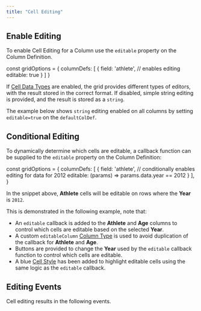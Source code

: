 ```yaml
---
title: "Cell Editing"
---
```


## Enable Editing

To enable Cell Editing for a Column use the `editable` property on the Column Definition.

<api-documentation source='column-properties/properties.json' section='editing' names='["editable"]'></api-documentation>

<snippet spaceBetweenProperties="true">
const gridOptions = {
    columnDefs: [
        {
            field: 'athlete',
            // enables editing
            editable: true
        }
    ]
}
</snippet>

If [Cell Data Types](/cell-data-types/) are enabled, the grid provides different types of editors, with the result stored in the correct format. If disabled, simple string editing is provided, and the result is stored as a `string`.

The example below shows `string` editing enabled on all columns by setting `editable=true` on the `defaultColDef`.

<GridExampleRunner title='Simple Cell Editing' name='simple-editing' type='generated'></GridExampleRunner>

## Conditional Editing

To dynamically determine which cells are editable, a callback function can be supplied to the `editable` property on the Column Definition:

<snippet spaceBetweenProperties="true">
const gridOptions = {
    columnDefs: [
        {
            field: 'athlete',
            // conditionally enables editing for data for 2012
            editable: (params) => params.data.year == 2012
        }
    ],
}
</snippet>

In the snippet above, **Athlete** cells will be editable on rows where the **Year** is `2012`.     

This is demonstrated in the following example, note that:

- An `editable` callback is added to the **Athlete** and **Age** columns to control which cells are editable based on the selected **Year**.
- A custom `editableColumn` [Column Type](/column-definitions/#custom-column-types) is used to avoid duplication of the callback for **Athlete** and **Age**.
- Buttons are provided to change the **Year** used by the `editable` callback function to control which cells are editable.    
- A blue [Cell Style](/cell-styles/) has been added to highlight editable cells using the same logic as the `editable` callback.

<GridExampleRunner title='Conditional Cell Editing' name='conditional-editing' type='generated'></GridExampleRunner>

## Editing Events

Cell editing results in the following events.

<api-documentation source='grid-events/events.json' section='editing' names='["cellValueChanged","cellEditingStarted","cellEditingStopped","rowEditingStarted","rowEditingStopped","cellEditRequest"]' config='{"overrideBottomMargin":"0rem", "hideMore":false}'></api-documentation>

